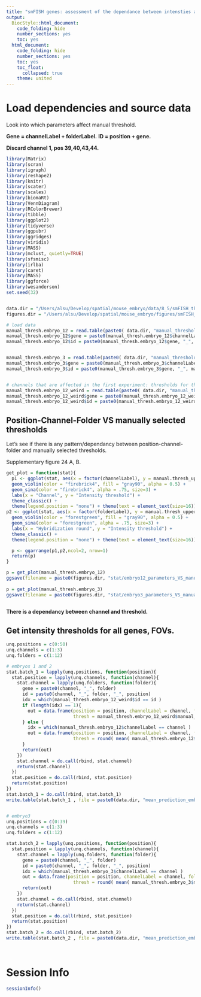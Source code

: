 ```yaml
---
title: "smFISH genes: assessment of the dependance between intensties and channels."
output:
  BiocStyle::html_document:
    code_folding: hide
    number_sections: yes
    toc: yes  
  html_document:
    code_folding: hide
    number_sections: yes
    toc: yes
    toc_float:
      collapsed: true
    theme: united
---
```


# Load dependencies and source data

Look into which parameters affect manual threshold.

**Gene = channelLabel + folderLabel.**
**ID = position + gene.** 

**Discard channel 1, pos 39,40,43,44.**

```r

library(Matrix)
library(scran)
library(igraph)
library(reshape2)
library(knitr)
library(scater)
library(scales)
library(biomaRt)
library(VennDiagram)
library(RColorBrewer)
library(tibble)
library(ggplot2)
library(tidyverse)
library(ggpubr)
library(ggridges)
library(viridis)
library(MASS)
library(mclust, quietly=TRUE)
library(sfsmisc) 
library(irlba)
library(caret)
library(MASS)
library(ggforce)
library(wesanderson)
set.seed(32)


data.dir = "/Users/alsu/Develop/spatial/mouse_embryo/data/8_5/smFISH_thresholds/"
figures.dir = "/Users/alsu/Develop/spatial/mouse_embryo/figures/smFISH__dotsAutoDetect/"

# load data 
manual_thresh.embryo_12 = read.table(paste0( data.dir, "manual_threshold/embryo12.tab"), header = TRUE, sep = "\t", stringsAsFactors = FALSE, comment.char = "$")
manual_thresh.embryo_12$gene = paste0(manual_thresh.embryo_12$channelLabel, "_", manual_thresh.embryo_12$folderLabel)
manual_thresh.embryo_12$id = paste0(manual_thresh.embryo_12$gene, "_", manual_thresh.embryo_12$position)


manual_thresh.embryo_3 = read.table(paste0( data.dir, "manual_threshold/embryo3.tab"), header = TRUE, sep = "\t", stringsAsFactors = FALSE, comment.char = "$")
manual_thresh.embryo_3$gene = paste0(manual_thresh.embryo_3$channelLabel, "_", manual_thresh.embryo_3$folderLabel)
manual_thresh.embryo_3$id = paste0(manual_thresh.embryo_3$gene, "_", manual_thresh.embryo_3$position)


# channels that are affected in the first experiment: thresholds for these FOVs were re-calculated again
manual_thresh.embryo_12_weird = read.table(paste0( data.dir, "manual_threshold/embryo12_channel_1_pos_39_40_43_44.tab"), header = TRUE, sep = "\t", stringsAsFactors = FALSE, comment.char = "$")
manual_thresh.embryo_12_weird$gene = paste0(manual_thresh.embryo_12_weird$channelLabel, "_", manual_thresh.embryo_12_weird$folderLabel)
manual_thresh.embryo_12_weird$id = paste0(manual_thresh.embryo_12_weird$gene, "_", manual_thresh.embryo_12_weird$position)


```


## Position-Channel-Folder VS manually selected thresholds

Let's see if there is any pattern/dependancy between position-channel-folder and manually selected thresholds.

Supplementary figure 24 A, B.

```r


get_plot = function(stat){
  p1 <- ggplot(stat, aes(x = factor(channelLabel), y = manual.thresh_upper)) + 
  geom_violin(color = "firebrick4", fill = "gray90", alpha = 0.5) +
  geom_sina(color = "firebrick4", alpha = .75, size=3) +
  labs(x = "Channel", y = "Intensity threshold") +
  theme_classic() +
  theme(legend.position = "none") + theme(text = element_text(size=16))
p2 <- ggplot(stat, aes(x = factor(folderLabel), y = manual.thresh_upper)) + 
  geom_violin(color = "forestgreen", fill = "gray90", alpha = 0.5) +
  geom_sina(color = "forestgreen", alpha = .75, size=3) +
  labs(x = "Hybridization round", y = "Intensity threshold") +
  theme_classic() +
  theme(legend.position = "none") + theme(text = element_text(size=16))

  p <- ggarrange(p1,p2,ncol=2, nrow=1)
  return(p)
}

p = get_plot(manual_thresh.embryo_12)
ggsave(filename = paste0(figures.dir, "stat/embryo12_parameters_VS_manualThreshold", ".png"), plot = p, width = 12, height = 10)
 
p = get_plot(manual_thresh.embryo_3)
ggsave(filename = paste0(figures.dir, "stat/embryo3_parameters_VS_manualThreshold", ".png"), plot = p, width = 12, height = 10)
 

```

**There is a dependancy between channel and threshold. **

## Get intensity thresholds for all genes, FOVs.

```r

unq.positions = c(0:50)
unq.channels = c(1:3)
unq.folders = c(1:12)

# embryos 1 and 2
stat.batch_1 = lapply(unq.positions, function(position){
  stat.position = lapply(unq.channels, function(channel){
    stat.channel = lapply(unq.folders, function(folder){
      gene = paste0(channel, "_", folder)
      id = paste0(channel, "_", folder, "_", position)
      idx = which(manual_thresh.embryo_12_weird$id == id )
      if (length(idx) == 1){
        out = data.frame(position = position, channelLabel = channel, folderLabel = folder, id = id, gene = gene,
                         thresh = manual_thresh.embryo_12_weird$manual_upper[idx])
      } else {
        idx = which(manual_thresh.embryo_12$channelLabel == channel )
        out = data.frame(position = position, channelLabel = channel, folderLabel = folder, id = id, gene = gene,
                         thresh = round( mean( manual_thresh.embryo_12$manual.thresh_upper[idx]) ) )
      }
      return(out)
    })
    stat.channel = do.call(rbind, stat.channel)
    return(stat.channel)
  })
  stat.position = do.call(rbind, stat.position)
  return(stat.position)
})
stat.batch_1 = do.call(rbind, stat.batch_1)
write.table(stat.batch_1 , file = paste0(data.dir, "mean_prediction_embryo12.tab"), row.names = F, col.names = T, sep = "\t") 


# embryo3
unq.positions = c(0:39)
unq.channels = c(1:3)
unq.folders = c(1:12)

stat.batch_2 = lapply(unq.positions, function(position){
  stat.position = lapply(unq.channels, function(channel){
    stat.channel = lapply(unq.folders, function(folder){
      gene = paste0(channel, "_", folder)
      id = paste0(channel, "_", folder, "_", position)
      idx = which(manual_thresh.embryo_3$channelLabel == channel )
      out = data.frame(position = position, channelLabel = channel, folderLabel = folder, id = id, gene = gene,
                         thresh = round( mean( manual_thresh.embryo_3$manual.thresh_upper[idx]) ) )
      return(out)
    })
    stat.channel = do.call(rbind, stat.channel)
    return(stat.channel)
  })
  stat.position = do.call(rbind, stat.position)
  return(stat.position)
})
stat.batch_2 = do.call(rbind, stat.batch_2)
write.table(stat.batch_2 , file = paste0(data.dir, "mean_prediction_embryo3.tab"), row.names = F, col.names = T, sep = "\t") 




```

# Session Info

```r
sessionInfo()
```
